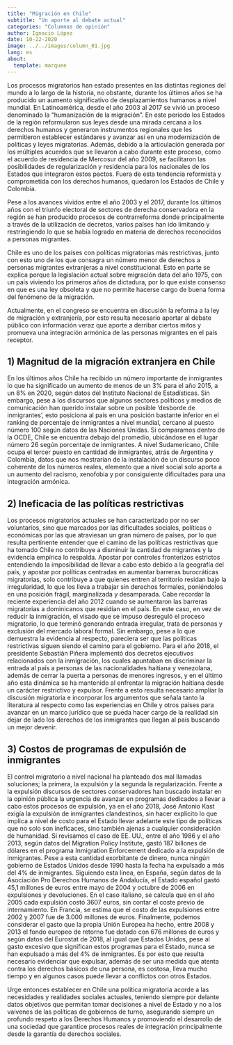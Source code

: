 ```yaml
---
title: "Migración en Chile"
subtitle: "Un aporte al debate actual"
categories: "Columnas de opinión"
author: Ignacio López
date: 10-22-2020
image: ../../images/column_01.jpg
lang: es
about: 
  template: marquee
---
```


Los procesos migratorios han estado presentes en las distintas regiones del mundo a lo largo de la
historia, no obstante, durante los últimos años se ha producido un aumento significativo de
desplazamientos humanos a nivel mundial. En Latinoamérica, desde el año 2003 al 2017 se vivió
un proceso denominado la “humanización de la migración”. En este periodo los Estados de la
región reformularon sus leyes desde una mirada cercana a los derechos humanos y generaron
instrumentos regionales que les permitieron establecer estándares y avanzar así en una
modernización de políticas y leyes migratorias. Además, debido a la articulación generada por los
múltiples acuerdos que se llevaron a cabo durante este proceso, como el acuerdo de residencia de
Mercosur del año 2009, se facilitaron las posibilidades de regularización y residencia para los
nacionales de los Estados que integraron estos pactos. Fuera de esta tendencia reformista y
comprometida con los derechos humanos, quedaron los Estados de Chile y Colombia.

Pese a los avances vividos entre el año 2003 y el 2017, durante los últimos años con el triunfo
electoral de sectores de derecha conservadora en la región se han producido procesos de
contrarreforma donde principalmente a través de la utilización de decretos, varios países han ido
limitando y restringiendo lo que se había logrado en materia de derechos reconocidos a personas
migrantes.

Chile es uno de los países con políticas migratorias más restrictivas, junto con esto uno de los que
consagra un número menor de derechos a personas migrantes extranjeras a nivel constitucional.
Esto en parte se explica porque la legislación actual sobre migración data del año 1975, con un
país viviendo los primeros años de dictadura, por lo que existe consenso en que es una ley
obsoleta y que no permite hacerse cargo de buena forma del fenómeno de la migración.

Actualmente, en el congreso se encuentra en discusión la reforma a la ley de migración y
extranjería, por esto resulta necesario aportar al debate público con información veraz que aporte
a derribar ciertos mitos y promueva una integración armónica de las personas migrantes en el país
receptor.

## 1) Magnitud de la migración extranjera en Chile

En los últimos años Chile ha recibido un número importante de inmigrantes lo que ha significado
un aumento de menos de un 3% para el año 2015, a un 8% en 2020, según datos del Instituto
Nacional de Estadísticas. Sin embargo, pese a los discursos que algunos sectores políticos y medios
de comunicación han querido instalar sobre un posible ‘desborde de inmigrantes’, esto posiciona
al país en una posición bastante inferior en el ranking de porcentaje de inmigrantes a nivel
mundial, cercano al puesto número 100 según datos de las Naciones Unidas. Si comparamos
dentro de la OCDE, Chile se encuentra debajo del promedio, ubicándose en el lugar número 26
según porcentaje de inmigrantes. A nivel Sudamericano, Chile ocupa el tercer puesto en cantidad
de inmigrantes, atrás de Argentina y Colombia, datos que nos mostrarían de la instalación de un
discurso poco coherente de los números reales, elemento que a nivel social solo aporta a un
aumento del racismo, xenofobia y por consiguiente dificultades para una integración armónica.

## 2) Ineficacia de las políticas restrictivas

Los procesos migratorios actuales se han caracterizado por no ser voluntarios, sino que marcados
por las dificultades sociales, políticas o económicas por las que atraviesan un gran número de
países, por lo que resulta pertinente entender que el camino de las políticas restrictivas que ha
tomado Chile no contribuye a disminuir la cantidad de migrantes y la evidencia empírica lo
respalda. Apostar por controles fronterizos estrictos entendiendo la imposibilidad de llevar a cabo
esto debido a la geografía del país, y apostar por políticas centradas en aumentar barreras
burocráticas migratorias, solo contribuye a que quienes entren al territorio residan bajo la
irregularidad, lo que los lleva a trabajar sin derechos formales, poniéndolos en una posición frágil,
marginalizada y desamparada. Cabe recordar la reciente experiencia del año 2012 cuando se
aumentaron las barreras migratorias a dominicanos que residían en el país. En este caso, en vez de
reducir la inmigración, el visado que se impuso desreguló el proceso migratorio, lo que terminó
generando entrada irregular, trata de personas y exclusión del mercado laboral formal. Sin
embargo, pese a lo que demuestra la evidencia al respecto, pareciera ser que las políticas
restrictivas siguen siendo el camino para el gobierno. Para el año 2018, el presidente Sebastián
Piñera implementó dos decretos ejecutivos relacionados con la inmigración, los cuales apuntaban
en discriminar la entrada al país a personas de las nacionalidades haitiana y venezolana, además
de cerrar la puerta a personas de menores ingresos, y en el último año esta dinámica se ha
mantenido al enfrentar la migración haitiana desde un carácter restrictivo y expulsor. Frente a
esto resulta necesario ampliar la discusión migratoria e incorporar los argumentos que señala tanto la literatura al respecto como las experiencias en Chile y otros países para avanzar en un
marco jurídico que se pueda hacer cargo de la realidad sin dejar de lado los derechos de los
inmigrantes que llegan al país buscando un mejor devenir.

## 3) Costos de programas de expulsión de inmigrantes

El control migratorio a nivel nacional ha planteado dos mal llamadas soluciones; la primera, la
expulsión y la segunda la regularización. Frente a la expulsión discursos de sectores conservadores
han buscado instalar en la opinión pública la urgencia de avanzar en programas dedicados a llevar
a cabo estos procesos de expulsión, ya en el año 2018, José Antonio Kast exigía la expulsión de
inmigrantes clandestinos, sin hacer explícito lo que implica a nivel de costo para el Estado llevar
adelante este tipo de políticas que no solo son ineficaces, sino también ajenas a cualquier
consideración de humanidad. Si revisamos el caso de EE. UU., entre el año 1986 y el año 2013,
según datos del Migration Policy Institute, gastó 187 billones de dólares en el programa
Inmigration Enforcement dedicado a la expulsión de inmigrantes. Pese a esta cantidad exorbitante
de dinero, nunca ningún gobierno de Estados Unidos desde 1990 hasta la fecha ha expulsado a
más del 4% de inmigrantes. Siguiendo esta línea, en España, según datos de la Asociación Pro
Derechos Humanos de Andalucía, el Estado español gastó 45,1 millones de euros entre mayo de
2004 y octubre de 2006 en expulsiones y devoluciones. En el caso italiano, se calcula que en el año
2005 cada expulsión costó 3607 euros, sin contar el coste previo de internamiento. En Francia, se
estima que el costo de las expulsiones entre 2002 y 2007 fue de 3.000 millones de euros.
Finalmente, podemos considerar el gasto que la propia Unión Europea ha hecho, entre 2008 y
2013 el fondo europeo de retorno fue dotado con 676 millones de euros y según datos del
Eurostat de 2018, al igual que Estados Unidos, pese al gasto excesivo que significan estos
programas para el Estado, nunca se han expulsado a más del 4% de inmigrantes. Es por esto que
resulta necesario evidenciar que expulsar, además de ser una medida que atenta contra los
derechos básicos de una persona, es costosa, lleva mucho tiempo y en algunos casos puede llevar
a conflictos con otros Estados.

Urge entonces establecer en Chile una política migratoria acorde a las necesidades y realidades
sociales actuales, teniendo siempre por delante datos objetivos que permitan tomar decisiones a
nivel de Estado y no a los vaivenes de las políticas de gobiernos de turno, asegurando siempre un
profundo respeto a los Derechos Humanos y promoviendo el desarrollo de una sociedad que
garantice procesos reales de integración principalmente desde la garantía de derechos sociales.